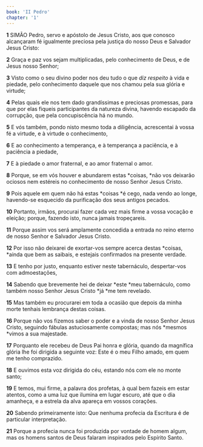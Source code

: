 ```yaml
---
book: 'II Pedro'
chapter: '1'
---
```


**1** SIMÃO Pedro, servo e apóstolo de Jesus Cristo, aos que conosco alcançaram fé igualmente preciosa pela justiça do nosso Deus e Salvador Jesus Cristo:

**2** Graça e paz vos sejam multiplicadas, pelo conhecimento de Deus, e de Jesus nosso Senhor;

**3** Visto como o seu divino poder nos deu tudo o que _diz respeito_ à vida e piedade, pelo conhecimento daquele que nos chamou pela sua glória e virtude;

**4** Pelas quais ele nos tem dado grandíssimas e preciosas promessas, para que por elas fiqueis participantes da natureza divina, havendo escapado da corrupção, que pela concupiscência há no mundo.

**5** E vós também, pondo nisto mesmo toda a diligência, acrescentai à vossa fé a virtude, e à virtude o conhecimento,

**6** E ao conhecimento a temperança, e à temperança a paciência, e à paciência a piedade,

**7** E à piedade o amor fraternal, e ao amor fraternal o amor.

**8** Porque, se em vós houver e abundarem estas *coisas, *não vos deixarão ociosos nem estéreis no conhecimento de nosso Senhor Jesus Cristo.

**9** Pois aquele em quem não há estas *coisas *é cego, nada vendo ao longe, havendo-se esquecido da purificação dos seus antigos pecados.

**10** Portanto, irmãos, procurai fazer cada vez mais firme a vossa vocação e eleição; porque, fazendo isto, nunca jamais tropeçareis.

**11** Porque assim vos será amplamente concedida a entrada no reino eterno de nosso Senhor e Salvador Jesus Cristo.

**12** Por isso não deixarei de exortar-vos sempre acerca destas *coisas, *ainda que bem as saibais, e estejais confirmados na presente verdade.

**13** E tenho por justo, enquanto estiver neste tabernáculo, despertar-vos com admoestações,

**14** Sabendo que brevemente hei de deixar *este *meu tabernáculo, como também nosso Senhor Jesus Cristo *já *me tem revelado.

**15** Mas também eu procurarei em toda a ocasião que depois da minha morte tenhais lembrança destas coisas.

**16** Porque não vos fizemos saber o poder e a vinda de nosso Senhor Jesus Cristo, seguindo fábulas astuciosamente compostas; mas nós *mesmos *vimos a sua majestade.

**17** Porquanto ele recebeu de Deus Pai honra e glória, quando da magnífica glória lhe foi dirigida a seguinte voz: Este é o meu Filho amado, em quem me tenho comprazido.

**18** E ouvimos esta voz dirigida do céu, estando nós com ele no monte santo;

**19** E temos, mui firme, a palavra dos profetas, à qual bem fazeis em estar atentos, como a uma luz que ilumina em lugar escuro, até que o dia amanheça, e a estrela da alva apareça em vossos corações.

**20** Sabendo primeiramente isto: Que nenhuma profecia da Escritura é de particular interpretação.

**21** Porque a profecia nunca foi produzida por vontade de homem algum, mas os homens santos de Deus falaram inspirados pelo Espírito Santo.
